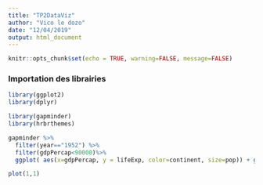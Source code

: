 ```yaml
---
title: "TP2DataViz"
author: "Vico le dozo"
date: "12/04/2019"
output: html_document
---
```


```r
knitr::opts_chunk$set(echo = TRUE, warning=FALSE, message=FALSE)
```
### Importation des librairies

```r
library(ggplot2)
library(dplyr)

library(gapminder)
library(hrbrthemes)

gapminder %>%
  filter(year=="1952") %>%
  filter(gdpPercap<90000)%>%
  ggplot( aes(x=gdpPercap, y = lifeExp, color=continent, size=pop)) + geom_point()

plot(1,1)

```
